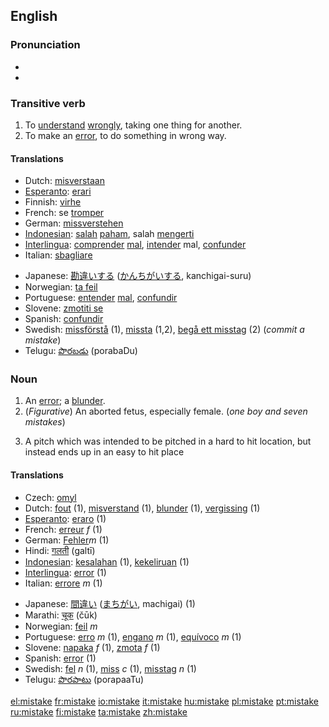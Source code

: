 ==English==

===Pronunciation===
*{{SAMPA|/mIs"teIk/}}
*{{IPA|/mɪs'teɪk/}}

===Transitive verb===
{{en-verb|mistakes|mistaking|mistook|mistaken}}

# To [[understand]] [[wrongly]], taking one thing for another.
# To make an [[error]], to do something in wrong way.

====Translations====
{{rfc-trans}}
{{top}}
*Dutch: [[misverstaan]]
*[[Esperanto]]: [[erari]]
*Finnish: [[virhe]]
*French: se [[tromper]]
*German: [[missverstehen]]
*[[Indonesian]]: [[salah]] [[paham]], salah [[mengerti]]
*[[Interlingua]]: [[comprender]] [[mal]], [[intender]] mal, [[confunder]]
*Italian: [[sbagliare]]
{{mid}}
*Japanese: [[勘違い]]する ([[かんちがい]]する, kanchigai-suru)
*Norwegian: [[ta feil]]
*Portuguese: [[entender]] [[mal]], [[confundir]]
*Slovene: [[zmotiti se]]
*Spanish: [[confundir]]
*Swedish: [[missförstå]] (1), [[missta]] (1,2), [[begå ett misstag]] (2) (''commit a mistake'')
*Telugu: [[పొరబడు]] (porabaDu)
{{bottom}}

===Noun===
{{en-noun}}

# An [[error]]; a [[blunder]].
#(''Figurative'') An aborted fetus, especially female.  (''one boy and seven mistakes'')
#{{baseball}} A pitch which was intended to be pitched in a hard to hit location, but instead ends up in an easy to hit place

====Translations====
{{rfc-trans}}
{{top}}
*Czech: [[omyl]] {{m}}
*Dutch: [[fout]] (1), [[misverstand]] (1), [[blunder]] (1), [[vergissing]] (1)
*[[Esperanto]]: [[eraro]] (1)
*French: [[erreur]] ''f'' (1)
*German: [[Fehler]]''m'' (1)
*Hindi: [[गलती]] (galtī)
*[[Indonesian]]: [[salah|kesalahan]] (1), [[keliru|kekeliruan]] (1)
*[[Interlingua]]: [[error]] (1)
*Italian: [[errore]] ''m'' (1)
{{mid}}
*Japanese: [[間違い]] ([[まちがい]], machigai) (1)
*Marathi: [[चूक]] (čūk)
*Norwegian: [[feil]] ''m''
*Portuguese: [[erro]] ''m'' (1), [[engano]] ''m'' (1), [[equívoco]] ''m'' (1)
*Slovene: [[napaka]] ''f'' (1), [[zmota]] ''f'' (1)
*Spanish: [[error]] (1)
*Swedish: [[fel]] ''n'' (1), [[miss]] ''c'' (1), [[misstag]] ''n'' (1)
*Telugu: [[పొరపాటు]] (porapaaTu)
{{bottom}}

[[el:mistake]]
[[fr:mistake]]
[[io:mistake]]
[[it:mistake]]
[[hu:mistake]]
[[pl:mistake]]
[[pt:mistake]]
[[ru:mistake]]
[[fi:mistake]]
[[ta:mistake]]
[[zh:mistake]]